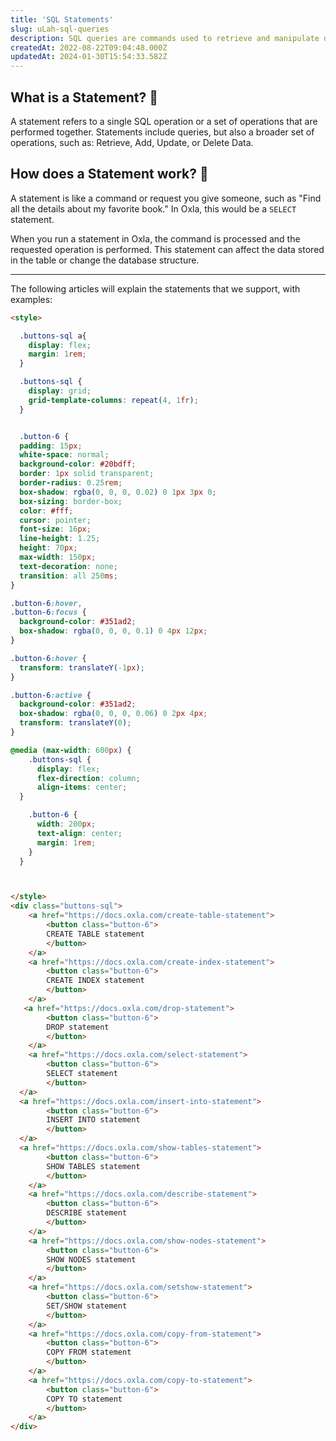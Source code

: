 ```yaml
---
title: 'SQL Statements'
slug: uLah-sql-queries
description: SQL queries are commands used to retrieve and manipulate data stored in a relational database and are essential for managing and organizing large datasets.
createdAt: 2022-08-22T09:04:48.000Z
updatedAt: 2024-01-30T15:54:33.582Z
---
```


## What is a Statement? 🤨

A statement refers to a single SQL operation or a set of operations that are performed together. Statements include queries, but also a broader set of operations, such as: Retrieve, Add, Update, or Delete Data.

## How does a Statement work? 🧐

A statement is like a command or request you give someone, such as "Find all the details about my favorite book." In Oxla, this would be a `SELECT` statement.&#x20;

When you run a statement in Oxla, the command is processed and the requested operation is performed. This statement can affect the data stored in the table or change the database structure.

***

The following articles will explain the statements that we support, with examples:

```html
<style>

  .buttons-sql a{
    display: flex;
    margin: 1rem;
  }

  .buttons-sql {
    display: grid;
    grid-template-columns: repeat(4, 1fr);
  }


  .button-6 {
  padding: 15px;
  white-space: normal;
  background-color: #20bdff;
  border: 1px solid transparent;
  border-radius: 0.25rem;
  box-shadow: rgba(0, 0, 0, 0.02) 0 1px 3px 0;
  box-sizing: border-box;
  color: #fff;
  cursor: pointer;
  font-size: 16px;
  line-height: 1.25;
  height: 70px;
  max-width: 150px;
  text-decoration: none;
  transition: all 250ms;
}

.button-6:hover,
.button-6:focus {
  background-color: #351ad2;
  box-shadow: rgba(0, 0, 0, 0.1) 0 4px 12px;
}

.button-6:hover {
  transform: translateY(-1px);
}

.button-6:active {
  background-color: #351ad2;
  box-shadow: rgba(0, 0, 0, 0.06) 0 2px 4px;
  transform: translateY(0);
}

@media (max-width: 600px) {
    .buttons-sql {
      display: flex;
      flex-direction: column;
      align-items: center;
  }

    .button-6 {
      width: 200px;
      text-align: center;
      margin: 1rem;
    }
  }



</style>
<div class="buttons-sql">
    <a href="https://docs.oxla.com/create-table-statement">
        <button class="button-6">
        CREATE TABLE statement
        </button>
    </a>
    <a href="https://docs.oxla.com/create-index-statement">
        <button class="button-6">
        CREATE INDEX statement
        </button>
    </a>
   <a href="https://docs.oxla.com/drop-statement">
        <button class="button-6">
        DROP statement
        </button>
    </a>
    <a href="https://docs.oxla.com/select-statement">
        <button class="button-6">
        SELECT statement
        </button>
  </a>
  <a href="https://docs.oxla.com/insert-into-statement">
        <button class="button-6">
        INSERT INTO statement
        </button>
  </a>
  <a href="https://docs.oxla.com/show-tables-statement">
        <button class="button-6">
        SHOW TABLES statement
        </button>
    </a>
    <a href="https://docs.oxla.com/describe-statement">
        <button class="button-6">
        DESCRIBE statement
        </button>
    </a>
    <a href="https://docs.oxla.com/show-nodes-statement">
        <button class="button-6">
        SHOW NODES statement
        </button>
    </a>
    <a href="https://docs.oxla.com/setshow-statement">
        <button class="button-6">
        SET/SHOW statement
        </button>
    </a>
    <a href="https://docs.oxla.com/copy-from-statement">
        <button class="button-6">
        COPY FROM statement
        </button>
    </a>
    <a href="https://docs.oxla.com/copy-to-statement">
        <button class="button-6">
        COPY TO statement
        </button>
    </a>
</div>
```





